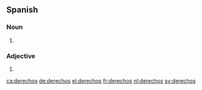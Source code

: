 ==Spanish==

===Noun===
{{head|es|noun form|g=m-p}}

# {{plural of|lang=es|[[derecho]]|nocat=1}}

===Adjective===
{{head|es|adjective form|g=m-p}}

# {{plural of|lang=es|[[derecho]]|nocat=1}}

[[ca:derechos]]
[[de:derechos]]
[[el:derechos]]
[[fr:derechos]]
[[nl:derechos]]
[[sv:derechos]]